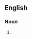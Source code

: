 {{also|coffee-houses|coffee houses}}

==English==

===Noun===
{{head|en|noun form}}

# {{plural of|en|coffeehouse}}